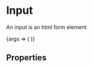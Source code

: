 
<Meta 
  title="Form Components/Input" 
  component={InputComponent} 
/>

# Input
An input is an html form element

<Canvas>
  <Story name="Example">
    {args => (
      <InputFormElement name="example"
        id="example"
        label="Label"
        type="text"
        value="Lorem ipsum"
        label="Lorem"
        onChange={action('value changed')}
        {...args}
        />
    )}
  </Story>
</Canvas>

## Properties
<ArgsTable story="Example" />
